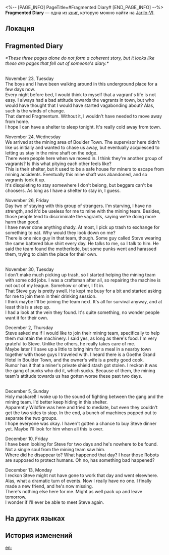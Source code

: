 <%-- [PAGE_INFO]
PageTitle=#Fragmented Diary#
[END_PAGE_INFO] --%>
{{Дополнить}}
{{Книга Инфобокс
|id           = 090
|partIds      = 190215
|Название     = 
|Изображение  = Предмет Записи.png
|Мир          = Jarilo-VI
|Томов        = 1
|Автор        = <!--нужно добавить-->
|Описание     = Pieces of a diary found in an underground shelter, recording how the lives of ordinary people was changed by significant events.
|Том1         = {{tx}}
|Источник1    = {{tx|Отсутствует источник}}
|Персонажи    = 
|Фракции      = 
}}
'''Fragmented Diary''' — одна из [[Книги|книг]], которую можно найти на [[Jarilo-VI]].

==Локация==
{{Отметка карты|<!--название карты-->|<!--id отметки-->}}

==Fragmented Diary==
''*These three pages alone do not form a coherent story, but it looks like these are pages that fell out of someone's diary.*''

{{Размер|+2|Page 1}}<br />
November 23, Tuesday<br />
The boys and I have been walking around in this underground place for a few days now.<br />
Every night before bed, I would think to myself that a vagrant's life is not easy. I always had a bad attitude towards the vagrants in town, but who would have thought that I would have started vagabonding about? Alas, such is the winds of change.<br />
That darned Fragmentum. Without it, I wouldn't have needed to move away from home.<br />
I hope I can have a shelter to sleep tonight. It's really cold away from town.

November 24, Wednesday<br />
We arrived at the mining area of Boulder Town. The supervisor here didn't like us initially and wanted to chase us away, but eventually acquiesced to letting us stay in the mine shaft on the edge.<br />
There were people here when we moved in. I think they're another group of vagrants? Is this what pitying each other feels like?<br />
This is their shelter, but it used to be a safe house for miners to escape from mining accidents. Eventually this mine shaft was abandoned, and so vagrants took it up.<br />
It's disquieting to stay somewhere I don't belong, but beggars can't be choosers. As long as I have a shelter to stay in, I guess.

November 26, Friday<br />
Day two of staying with this group of strangers. I'm starving, I have no strength, and it'd be useless for me to mine with the mining team. Besides, those people tend to discriminate the vagrants, saying we're doing more harm than good.<br />
I have never done anything shady. At most, I pick up trash to exchange for something to eat. Why would they look down on me?<br />
There is one nice guy in that team, though. Some guy called Steve wearing the same battered blue shirt every day. He talks to me, so I talk to him. He said the team found the motherlode, but some punks went and harassed them, trying to claim the place for their own.

{{Размер|+2|Page 2}}<br />
November 30, Tuesday<br />
I don't make much picking up trash, so I started helping the mining team with some odd jobs. I was a craftsman after all, so repairing the machine is not out of my league. Somehow or other, I fit in.<br />
That Steve guy is pretty swell. He kept me busy for a bit and started asking for me to join them in their drinking session.<br />
I think maybe I'll be joining the team next. It's all for survival anyway, and at least this is a step up.<br />
I had a look at the vein they found. It's quite something, no wonder people want it for their own.

December 2, Thursday<br />
Steve asked me if I would like to join their mining team, specifically to help them maintain the machinery. I said yes, as long as there's food. I'm very grateful to Steve. Unlike the others, he really takes care of me.<br />
Maybe later I'll save up a little to bring him for a meal in a nearby town together with those guys I traveled with. I heard there is a Goethe Grand Hotel in Boulder Town, and the owner's wife is a pretty good cook.<br />
Rumor has it that a miner's private shield stash got stolen. I reckon it was the gang of punks who did it, which sucks. Because of them, the mining team's attitude towards us has gotten worse these past two days.

{{Размер|+2|Page 3}}<br />
December 5, Sunday<br />
Holy mackarel! I woke up to the sound of fighting between the gang and the mining team. I'd better keep hiding in this shelter.<br />
Apparently Wildfire was here and tried to mediate, but even they couldn't get the two sides to stop. In the end, a bunch of machines popped out to separate the two groups.<br />
I hope everyone was okay. I haven't gotten a chance to buy Steve dinner yet. Maybe I'll look for him when all this is over.

December 10, Friday<br />
I have been looking for Steve for two days and he's nowhere to be found. Not a single soul from the mining team saw him.<br />
Where did he disappear to? What happened that day? I hear those Robots are supposed to protect humans. Oh no, has something bad happened?

December 13, Monday<br />
I reckon Steve might not have gone to work that day and went elsewhere.<br />
Alas, what a dramatic turn of events. Now I really have no one. I finally made a new friend, and he's now missing.<br />
There's nothing else here for me. Might as well pack up and leave tomorrow.<br />
I wonder if I'll ever be able to meet Steve again.

==На других языках==
{{На других языках
|en   = Fragmented Diary
|zhs  = 支离破碎的日记
|zht  = 支離破碎的日記
|ja   = バラバラの日記
|ko   = 찢어진 일기
|es   = Diario roto
|fr   = Journal fragmenté
|ru   = Фрагменты дневника
|th   = เศษหน้าไดอารี่ที่กระจัดกระจาย
|vi   = Nhật Ký Vụn Vặt
|de   = Bruchstückhaftes Tagebuch
|id   = Diari yang Berkeping-keping
|pt   = Partes de Diário
}}

==История изменений==
{{История изменений|3.5}}

[[en:]]